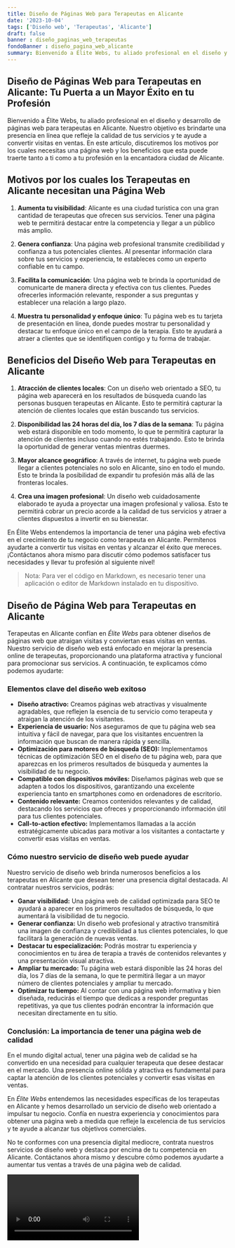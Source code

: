 ```yaml
---
title: Diseño de Páginas Web para Terapeutas en Alicante
date: '2023-10-04'
tags: ['Diseño web', 'Terapeutas', 'Alicante']
draft: false
banner : diseño_paginas_web_terapeutas
fondoBanner : diseño_pagina_web_alicante
summary: Bienvenido a Élite Webs, tu aliado profesional en el diseño y desarrollo de páginas web para terapeutas en Alicante. Nuestro objetivo es brindarte una presencia en línea que refleje la calidad de tus servicios y te ayude a convertir visitas en ventas. En este artículo, discutiremos los motivos por los cuales necesitas una página web y los beneficios que esta puede traerte tanto a ti como a tu profesión en la encantadora ciudad de Alicante.
---
```


## Diseño de Páginas Web para Terapeutas en Alicante: Tu Puerta a un Mayor Éxito en tu Profesión

Bienvenido a Élite Webs, tu aliado profesional en el diseño y desarrollo de páginas web para terapeutas en Alicante. Nuestro objetivo es brindarte una presencia en línea que refleje la calidad de tus servicios y te ayude a convertir visitas en ventas. En este artículo, discutiremos los motivos por los cuales necesitas una página web y los beneficios que esta puede traerte tanto a ti como a tu profesión en la encantadora ciudad de Alicante.

## Motivos por los cuales los Terapeutas en Alicante necesitan una Página Web

1. **Aumenta tu visibilidad**: Alicante es una ciudad turística con una gran cantidad de terapeutas que ofrecen sus servicios. Tener una página web te permitirá destacar entre la competencia y llegar a un público más amplio.

2. **Genera confianza**: Una página web profesional transmite credibilidad y confianza a tus potenciales clientes. Al presentar información clara sobre tus servicios y experiencia, te estableces como un experto confiable en tu campo.

3. **Facilita la comunicación**: Una página web te brinda la oportunidad de comunicarte de manera directa y efectiva con tus clientes. Puedes ofrecerles información relevante, responder a sus preguntas y establecer una relación a largo plazo.

4. **Muestra tu personalidad y enfoque único**: Tu página web es tu tarjeta de presentación en línea, donde puedes mostrar tu personalidad y destacar tu enfoque único en el campo de la terapia. Esto te ayudará a atraer a clientes que se identifiquen contigo y tu forma de trabajar.

## Beneficios del Diseño Web para Terapeutas en Alicante

1. **Atracción de clientes locales**: Con un diseño web orientado a SEO, tu página web aparecerá en los resultados de búsqueda cuando las personas busquen terapeutas en Alicante. Esto te permitirá capturar la atención de clientes locales que están buscando tus servicios.

2. **Disponibilidad las 24 horas del día, los 7 días de la semana**: Tu página web estará disponible en todo momento, lo que te permitirá capturar la atención de clientes incluso cuando no estés trabajando. Esto te brinda la oportunidad de generar ventas mientras duermes.

3. **Mayor alcance geográfico**: A través de internet, tu página web puede llegar a clientes potenciales no solo en Alicante, sino en todo el mundo. Esto te brinda la posibilidad de expandir tu profesión más allá de las fronteras locales.

4. **Crea una imagen profesional**: Un diseño web cuidadosamente elaborado te ayuda a proyectar una imagen profesional y valiosa. Esto te permitirá cobrar un precio acorde a la calidad de tus servicios y atraer a clientes dispuestos a invertir en su bienestar.

En Élite Webs entendemos la importancia de tener una página web efectiva en el crecimiento de tu negocio como terapeuta en Alicante. Permítenos ayudarte a convertir tus visitas en ventas y alcanzar el éxito que mereces. ¡Contáctanos ahora mismo para discutir cómo podemos satisfacer tus necesidades y llevar tu profesión al siguiente nivel!

> Nota: Para ver el código en Markdown, es necesario tener una aplicación o editor de Markdown instalado en tu dispositivo.

<GifSeo />

<Cta />

## Diseño de Página Web para Terapeutas en Alicante

Terapeutas en Alicante confían en *Élite Webs* para obtener diseños de páginas web que atraigan visitas y conviertan esas visitas en ventas. Nuestro servicio de diseño web está enfocado en mejorar la presencia online de terapeutas, proporcionando una plataforma atractiva y funcional para promocionar sus servicios. A continuación, te explicamos cómo podemos ayudarte:

### Elementos clave del diseño web exitoso

- **Diseño atractivo:** Creamos páginas web atractivas y visualmente agradables, que reflejen la esencia de tu servicio como terapeuta y atraigan la atención de los visitantes.
- **Experiencia de usuario:** Nos aseguramos de que tu página web sea intuitiva y fácil de navegar, para que los visitantes encuentren la información que buscan de manera rápida y sencilla.
- **Optimización para motores de búsqueda (SEO):** Implementamos técnicas de optimización SEO en el diseño de tu página web, para que aparezcas en los primeros resultados de búsqueda y aumentes la visibilidad de tu negocio.
- **Compatible con dispositivos móviles:** Diseñamos páginas web que se adapten a todos los dispositivos, garantizando una excelente experiencia tanto en smartphones como en ordenadores de escritorio.
- **Contenido relevante:** Creamos contenidos relevantes y de calidad, destacando los servicios que ofreces y proporcionando información útil para tus clientes potenciales.
- **Call-to-action efectivo:** Implementamos llamadas a la acción estratégicamente ubicadas para motivar a los visitantes a contactarte y convertir esas visitas en ventas.

### Cómo nuestro servicio de diseño web puede ayudar

Nuestro servicio de diseño web brinda numerosos beneficios a los terapeutas en Alicante que desean tener una presencia digital destacada. Al contratar nuestros servicios, podrás:

- **Ganar visibilidad:** Una página web de calidad optimizada para SEO te ayudará a aparecer en los primeros resultados de búsqueda, lo que aumentará la visibilidad de tu negocio.
- **Generar confianza:** Un diseño web profesional y atractivo transmitirá una imagen de confianza y credibilidad a tus clientes potenciales, lo que facilitará la generación de nuevas ventas.
- **Destacar tu especialización:** Podrás mostrar tu experiencia y conocimientos en tu área de terapia a través de contenidos relevantes y una presentación visual atractiva.
- **Ampliar tu mercado:** Tu página web estará disponible las 24 horas del día, los 7 días de la semana, lo que te permitirá llegar a un mayor número de clientes potenciales y ampliar tu mercado.
- **Optimizar tu tiempo:** Al contar con una página web informativa y bien diseñada, reducirás el tiempo que dedicas a responder preguntas repetitivas, ya que tus clientes podrán encontrar la información que necesitan directamente en tu sitio.

### Conclusión: La importancia de tener una página web de calidad

En el mundo digital actual, tener una página web de calidad se ha convertido en una necesidad para cualquier terapeuta que desee destacar en el mercado. Una presencia online sólida y atractiva es fundamental para captar la atención de los clientes potenciales y convertir esas visitas en ventas.

En *Élite Webs* entendemos las necesidades específicas de los terapeutas en Alicante y hemos desarrollado un servicio de diseño web orientado a impulsar tu negocio. Confía en nuestra experiencia y conocimientos para obtener una página web a medida que refleje la excelencia de tus servicios y te ayude a alcanzar tus objetivos comerciales.

No te conformes con una presencia digital mediocre, contrata nuestros servicios de diseño web y destaca por encima de tu competencia en Alicante. Contáctanos ahora mismo y descubre cómo podemos ayudarte a aumentar tus ventas a través de una página web de calidad.

<Video />

<CtaBot job='Terapeutas' city='Alicante'/>

<Gmaps query='Alicante+españa+maps' />